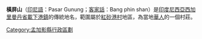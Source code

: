 {{Notability Unreferenced|time=2020-07-23T12:45:25+00:00}}
'''橫屏山'''（[[印尼語|印尼語]]：Pasar Gunung；[[山口洋客語|客家話]]：Bang phin shan）是[[印度尼西亞|印度尼西亞]][[西加里曼丹省|西加里曼丹省]][[載下港|載下港鎮]]的傳統地名，範圍屬於[[紅砂港|紅砂港村]]地區，為當地[[印度尼西亞華人|華人]]的一個村莊。

[[Category:孟加影縣行政區劃|Category:孟加影縣行政區劃]]